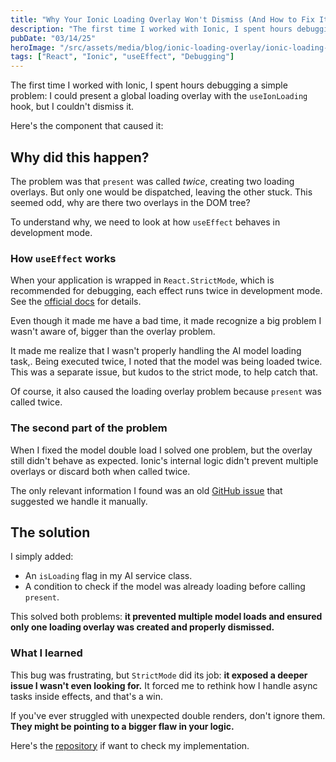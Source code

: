 ```yaml
---
title: "Why Your Ionic Loading Overlay Won't Dismiss (And How to Fix It)"
description: "The first time I worked with Ionic, I spent hours debugging a simple problem: I could present a global loading overlay with the useIonLoading hook, but I couldn't dismiss it."
pubDate: "03/14/25"
heroImage: "/src/assets/media/blog/ionic-loading-overlay/ionic-loading-overlay.jpg"
tags: ["React", "Ionic", "useEffect", "Debugging"]
---
```


<FullWidthImg src={heroImage} alt={frontmatter.title} />

The first time I worked with Ionic, I spent hours debugging a simple problem: I could present a global loading overlay with the `useIonLoading` hook, but I couldn't dismiss it.

Here's the component that caused it:

<GithubGist script='<script src="https://gist.github.com/dreyescabrera/7f7f8b70c5381d881a7c7eae18d3ea00.js"></script>' />

<FullWidthVideo src={loadingOverlayDemoVideo} alt="Loading overlay demo" />

## Why did this happen?

The problem was that `present` was called *twice*, creating two loading overlays. But only one would be dispatched, leaving the other stuck. This seemed odd, why are there two overlays in the DOM tree?

To understand why, we need to look at how `useEffect` behaves in development mode.

### How `useEffect` works

When your application is wrapped in `React.StrictMode`, which is recommended for debugging, each effect runs twice in development mode. See the [official docs](https://react.dev/reference/react/StrictMode) for details.

Even though it made me have a bad time, it made recognize a big problem I wasn't aware of, bigger than the overlay problem.

It made me realize that I wasn't properly handling the AI model loading task,. Being executed twice, I noted that the model was being loaded twice. This was a separate issue, but kudos to the strict mode, to help catch that. 

Of course, it also caused the loading overlay problem because `present` was called twice.

### The second part of the problem

When I fixed the model double load I solved one problem, but the overlay still didn't behave as expected. Ionic's internal logic didn't prevent multiple overlays or discard both when called twice.

The only relevant information I found was an old [GitHub issue](https://github.com/ionic-team/ionic-framework/issues/26233#issuecomment-1307561924) that suggested we handle it manually.

## The solution

I simply added:

- An `isLoading` flag in my AI service class.
- A condition to check if the model was already loading before calling `present`.

This solved both problems: **it prevented multiple model loads and ensured only one loading overlay was created and properly dismissed.**

### What I learned

This bug was frustrating, but `StrictMode` did its job: **it exposed a deeper issue I wasn't even looking for.** It forced me to rethink how I handle async tasks inside effects, and that's a win.

If you've ever struggled with unexpected double renders, don't ignore them. **They might be pointing to a bigger flaw in your logic.**

Here's the [repository](https://github.com/dreyescabrera/ionic-gemma-chat) if want to check my implementation.